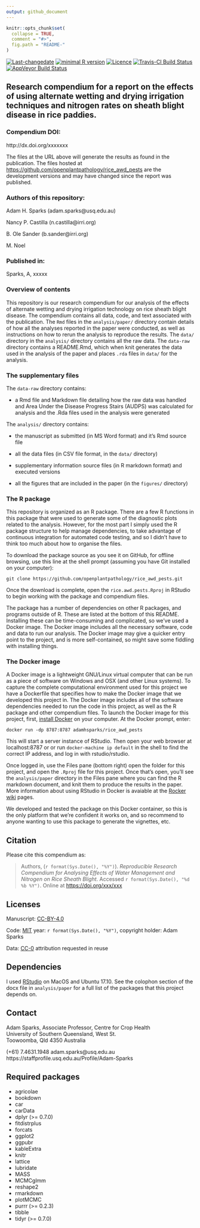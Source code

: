 ```yaml
---
output: github_document
---
```


<!-- README.md is generated from README.Rmd. Please edit that file -->

```r
knitr::opts_chunk$set(
  collapse = TRUE,
  comment = "#>",
  fig.path = "README-"
)
```
[![Last-changedate](https://img.shields.io/badge/last%20change-`r gsub('-', '--', Sys.Date())`-brightgreen.svg)](https://github.com/openplantpathology/rice.awd.pests/commits/master)
[![minimal R version](https://img.shields.io/badge/R%3E%3D-`r as.character(getRversion())`-brightgreen.svg)](https://cran.r-project.org/)
[![Licence](https://img.shields.io/github/license/mashape/apistatus.svg)](http://choosealicense.com/licenses/mit/) 
[![Travis-CI Build Status](https://travis-ci.org/openplantpathology/rice_awd_pests.svg?branch=master)](https://travis-ci.org/openplantpathology/rice_awd_pests)
[![AppVeyor Build Status](https://ci.appveyor.com/api/projects/status/github/phytopathology/rice_awd_pests?branch=master&svg=true)](https://ci.appveyor.com/project/phytopathology/rice_awd_pests)

## Research compendium for a report on the effects of using alternate wetting and drying irrigation techniques and nitrogen rates on sheath blight disease in rice paddies.

### Compendium DOI: 
 
http://dx.doi.org/xxxxxxx

The files at the URL above will generate the results as found in the
publication. The files hosted at
<https://github.com/openplantpathology/rice_awd_pests> are the development
versions and may have changed since the report was published.

### Authors of this repository:

Adam H. Sparks (adam.sparks@usq.edu.au)

Nancy P. Castilla (n.castilla@irri.org)

B. Ole Sander (b.sander@irri.org)

M. Noel

### Published in: 

Sparks, A,  xxxxx 

### Overview of contents

This repository is our research compendium for our analysis of the effects of
alternate wetting and drying irrigation technology on rice sheath blight
disease. The compendium contains all data, code, and text associated with the
publication. The `Rmd` files in the `analysis/paper/` directory contain details
of how all the analyses reported in the paper were conducted, as well as
instructions on how to rerun the analysis to reproduce the results. The
`data/` directory in the `analysis/` directory contains all the raw data. The
`data-raw` directory contains a README.Rmd, which when knit generates the data
used in the analysis of the paper and places `.rda` files in `data/` for the
analysis.

### The supplementary files

The `data-raw` directory contains:

- a Rmd file and Markdown file detailing how the raw data was handled and
Area Under the Disease Progress Stairs (AUDPS) was calculated for analysis and
the .Rda files used in the analysis were generated

The `analysis/` directory contains:

- the manuscript as submitted (in MS Word format) and it's Rmd source file

- all the data files (in CSV file format, in the `data/` directory)

- supplementary information source files (in R markdown format) and executed
versions

- all the figures that are included in the paper (in the `figures/` directory)

### The R package 

This repository is organized as an R package. There are a few R functions in
this package that were used to generate some of the diagnostic plots related to
the analysis. However, for the most part I simply used the R package
structure to help manage dependencies, to take advantage of continuous
integration for automated code testing, and so I didn't have to think too much
about how to organise the files. 

To download the package source as you see it on GitHub, for offline browsing,
use this line at the shell prompt (assuming you have Git installed on your
computer):

```
git clone https://github.com/openplantpathology/rice_awd_pests.git
```

Once the download is complete, open the `rice.awd.pests.Rproj` in RStudio to
begin working with the package and compendium files. 

The package has a number of dependencies on other R packages, and programs
outside of R. These are listed at the bottom of this README. Installing these
can be time-consuming and complicated, so we've used a Docker image. The Docker
image includes all the necessary software, code and data to run our analysis.
The Docker image may give a quicker entry point to the project, and is more
self-contained, so might save some fiddling with installing things.

### The Docker image 

A Docker image is a lightweight GNU/Linux virtual computer that can be run as a
piece of software on Windows and OSX (and other Linux systems). To capture the
complete computational environment used for this project we have a Dockerfile
that specifies how to make the Docker image that we developed this project in.
The Docker image includes all of the software dependencies needed to run the
code in this project, as well as the R package and other compendium files. To
launch the Docker image for this project, first, 
[install Docker](https://docs.docker.com/installation/) on your computer. At the
Docker prompt, enter:

    docker run -dp 8787:8787 adamhsparks/rice_awd_pests

This will start a server instance of RStudio. Then open your web browser at
localhost:8787 or or run `docker-machine ip default` in the shell to find the
correct IP address, and log in with rstudio/rstudio.

Once logged in, use the Files pane (bottom right) open the folder for this
project, and open the `.Rproj` file for this project. Once that's open, you'll
see the `analysis/paper` directory in the Files pane where you can find the R
markdown document, and knit them to produce the results in the paper. More
information about using RStudio in Docker is avaiable at the
[Rocker](https://github.com/rocker-org)
[wiki](https://github.com/rocker-org/rocker/wiki/Using-the-RStudio-image) pages.
 
We developed and tested the package on this Docker container, so this is the
only platform that we're confident it works on, and so recommend to anyone
wanting to use this package to generate the vignettes, etc. 

## Citation

Please cite this compendium as:

> Authors, (`r format(Sys.Date(), "%Y")`). _Reproducible Research Compendium for Analysing Effects of Water Management and Nitrogen on Rice Sheath Blight_. Accessed `r format(Sys.Date(), "%d %b %Y")`. Online at <https://doi.org/xxx/xxx>

## Licenses

Manuscript: [CC-BY-4.0](http://creativecommons.org/licenses/by/4.0/)

Code: [MIT](http://opensource.org/licenses/MIT) year: 
`r format(Sys.Date(), "%Y")`, copyright holder: Adam Sparks

Data: [CC-0](http://creativecommons.org/publicdomain/zero/1.0/) attribution
requested in reuse

## Dependencies

I used [RStudio](http://www.rstudio.com/products/rstudio/) on MacOS and Ubuntu
17.10. See the colophon section of the docx file in `analysis/paper` for a
full list of the packages that this project depends on. 

## Contact

Adam Sparks, Associate Professor, Centre for Crop Health  
University of Southern Queensland, West St.  
Toowoomba, Qld 4350 Australia

(+61) 7.4631.1948   adam.sparks@usq.edu.au  
https://staffprofile.usq.edu.au/Profile/Adam-Sparks

## Required packages
 - agricolae
 - bookdown
 - car
 - carData
 - dplyr (>= 0.7.0)
 - fitdistrplus
 - forcats
 - ggplot2
 - ggpubr
 - kableExtra
 - knitr
 - lattice
 - lubridate
 - MASS
 - MCMCglmm
 - reshape2
 - rmarkdown
 - plotMCMC
 - purrr (>= 0.2.3)
 - tibble
 - tidyr (>= 0.7.0)
 
